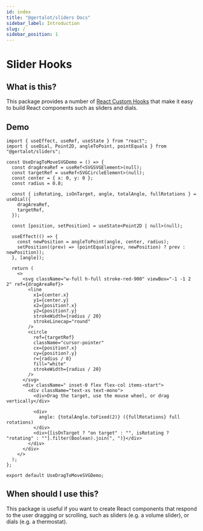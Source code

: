 ```yaml
---
id: index
title: "@gertalot/sliders Docs"
sidebar_label: Introduction
slug: /
sidebar_position: 1
---
```


# Slider Hooks

## What is this?

This package provides a number of [React Custom Hooks](https://react.dev/learn/reusing-logic-with-custom-hooks)
that make it easy to build React components such as sliders and dials.

## Demo

```tsx live component=UseDragToMoveSVGDemo
import { useEffect, useRef, useState } from "react";
import { useDial, Point2D, angleToPoint, pointEquals } from "@gertalot/sliders";

const UseDragToMoveSVGDemo = () => {
  const dragAreaRef = useRef<SVGSVGElement>(null);
  const targetRef = useRef<SVGCircleElement>(null);
  const center = { x: 0, y: 0 };
  const radius = 0.8;

  const { isRotating, isOnTarget, angle, totalAngle, fullRotations } = useDial({
    dragAreaRef,
    targetRef,
  });

  const [position, setPosition] = useState<Point2D | null>(null);

  useEffect(() => {
    const newPosition = angleToPoint(angle, center, radius);
    setPosition((prev) => (pointEquals(prev, newPosition) ? prev : newPosition));
  }, [angle]);

  return (
    <>
      <svg className="w-full h-full stroke-red-900" viewBox="-1 -1 2 2" ref={dragAreaRef}>
        <line
          x1={center.x}
          y1={center.y}
          x2={position?.x}
          y2={position?.y}
          strokeWidth={radius / 20}
          strokeLinecap="round"
        />
        <circle
          ref={targetRef}
          className="cursor-pointer"
          cx={position?.x}
          cy={position?.y}
          r={radius / 8}
          fill="white"
          strokeWidth={radius / 20}
        />
      </svg>
      <div className=" inset-0 flex flex-col items-start">
        <div className="text-xs text-mono">
          <div>Drag the target, use the mouse wheel, or drag vertically</div>

          <div>
            angle: {totalAngle.toFixed(2)} ({fullRotations} full rotations)
          </div>
          <div>{[isOnTarget ? "on target" : "", isRotating ? "rotating" : ""].filter(Boolean).join(", ")}</div>
        </div>
      </div>
    </>
  );
};

export default UseDragToMoveSVGDemo;
```

## When should I use this?

This package is useful if you want to create React components that respond to the user dragging or scrolling,
such as sliders (e.g. a volume slider), or dials (e.g. a thermostat).
